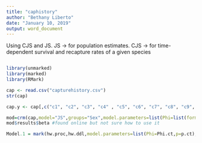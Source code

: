 ```yaml
---
title: "caphistory"
author: "Bethany Liberto"
date: "January 10, 2019"
output: word_document
---
```

Using CJS and JS. JS -> for population estimates. CJS -> for time-dependent survival and recapture rates of a given species 

```r

```


```r
library(unmarked)
library(marked)
library(RMark)

cap <- read.csv("capturehistory.csv")
str(cap)
```

```r
cap.y <- cap[,c("c1", "c2", "c3", "c4" , "c5", "c6", "c7", "c8", "c9", "c10", "c11")] #was doing this based on the N-mixture model, but not sure if it's really what I want to do
```

```r
mod=crm(cap,model="JS",groups="Sex",model.parameters=list(Phi=list(formula=~Sex),p=list(formula=~code)))
mod$results$beta #found online but not sure how to use it
```

```r
Model.1 = mark(hw.proc,hw.ddl,model.parameters=list(Phi=Phi.ct,p=p.ct),output = FALSE,delete=T) #found online as well but don't know how to use it
```



